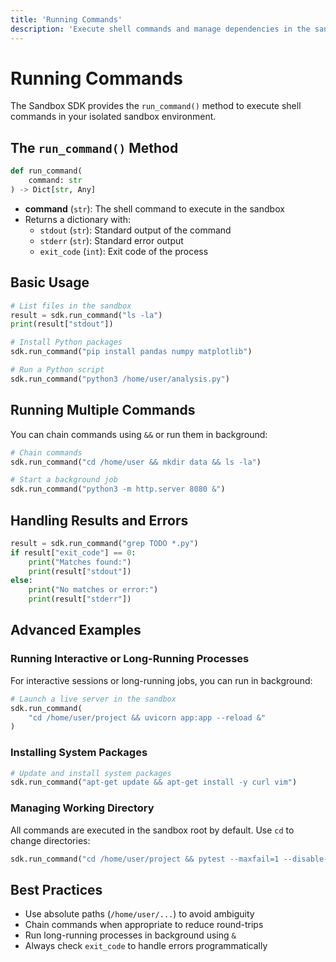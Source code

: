 ```yaml
---
title: 'Running Commands'
description: 'Execute shell commands and manage dependencies in the sandbox'
---
```


# Running Commands

The Sandbox SDK provides the `run_command()` method to execute shell commands in your isolated sandbox environment.

## The `run_command()` Method

```python
def run_command(
    command: str
) -> Dict[str, Any]
```

- **command** (`str`): The shell command to execute in the sandbox
- Returns a dictionary with:
  - `stdout` (`str`): Standard output of the command
  - `stderr` (`str`): Standard error output
  - `exit_code` (`int`): Exit code of the process

## Basic Usage

```python
# List files in the sandbox
result = sdk.run_command("ls -la")
print(result["stdout"])

# Install Python packages
sdk.run_command("pip install pandas numpy matplotlib")

# Run a Python script
sdk.run_command("python3 /home/user/analysis.py")
```

## Running Multiple Commands

You can chain commands using `&&` or run them in background:

```python
# Chain commands
sdk.run_command("cd /home/user && mkdir data && ls -la")

# Start a background job
sdk.run_command("python3 -m http.server 8080 &")
```

## Handling Results and Errors

```python
result = sdk.run_command("grep TODO *.py")
if result["exit_code"] == 0:
    print("Matches found:")
    print(result["stdout"])
else:
    print("No matches or error:")
    print(result["stderr"])
```

## Advanced Examples

### Running Interactive or Long-Running Processes

For interactive sessions or long-running jobs, you can run in background:

```python
# Launch a live server in the sandbox
sdk.run_command(
    "cd /home/user/project && uvicorn app:app --reload &"
)
```

### Installing System Packages

```python
# Update and install system packages
sdk.run_command("apt-get update && apt-get install -y curl vim")
```

### Managing Working Directory

All commands are executed in the sandbox root by default. Use `cd` to change directories:

```python
sdk.run_command("cd /home/user/project && pytest --maxfail=1 --disable-warnings")
```

## Best Practices

- Use absolute paths (`/home/user/...`) to avoid ambiguity
- Chain commands when appropriate to reduce round-trips
- Run long-running processes in background using `&`
- Always check `exit_code` to handle errors programmatically